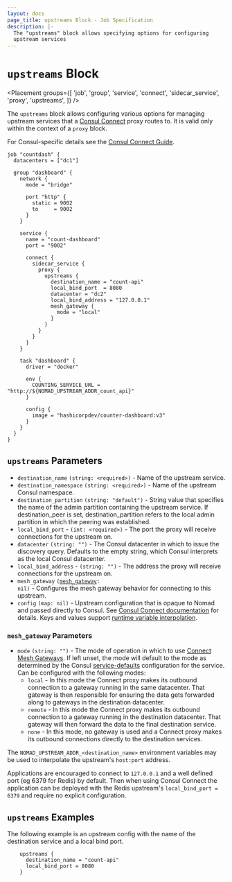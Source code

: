 ```yaml
---
layout: docs
page_title: upstreams Block - Job Specification
description: |-
  The "upstreams" block allows specifying options for configuring
  upstream services
---
```


# `upstreams` Block

<Placement
  groups={[
    'job',
    'group',
    'service',
    'connect',
    'sidecar_service',
    'proxy',
    'upstreams',
  ]}
/>

The `upstreams` block allows configuring various options for managing upstream
services that a [Consul
Connect](/nomad/docs/integrations/consul-connect) proxy routes to. It
is valid only within the context of a `proxy` block.

For Consul-specific details see the [Consul Connect
Guide](/consul/tutorials/get-started-vms/virtual-machine-gs-service-discovery).

```hcl
job "countdash" {
  datacenters = ["dc1"]

  group "dashboard" {
    network {
      mode = "bridge"

      port "http" {
        static = 9002
        to     = 9002
      }
    }

    service {
      name = "count-dashboard"
      port = "9002"

      connect {
        sidecar_service {
          proxy {
            upstreams {
              destination_name = "count-api"
              local_bind_port  = 8080
              datacenter = "dc2"
              local_bind_address = "127.0.0.1"
              mesh_gateway {
                mode = "local"
              }
            }
          }
        }
      }
    }

    task "dashboard" {
      driver = "docker"

      env {
        COUNTING_SERVICE_URL = "http://${NOMAD_UPSTREAM_ADDR_count_api}"
      }

      config {
        image = "hashicorpdev/counter-dashboard:v3"
      }
    }
  }
}

```

## `upstreams` Parameters

- `destination_name` `(string: <required>)` - Name of the upstream service.
- `destination_namespace` `(string: <required>)` - Name of the upstream Consul namespace.
- `destination_partition` `(string: "default")` - String value that specifies the name of the admin partition containing the upstream service. 
  If destination_peer is set, destination_partition refers to the local admin partition in which the peering was established.
- `local_bind_port` - `(int: <required>)` - The port the proxy will receive
  connections for the upstream on.
- `datacenter` `(string: "")` - The Consul datacenter in which to issue the
  discovery query. Defaults to the empty string, which Consul interprets as the
  local Consul datacenter.
- `local_bind_address` - `(string: "")` - The address the proxy will receive
  connections for the upstream on.
- `mesh_gateway` <code>([mesh_gateway][mesh_gateway_param]: nil)</code> - Configures the mesh gateway
  behavior for connecting to this upstream.
- `config` `(map: nil)` - Upstream configuration that is opaque to Nomad and passed
  directly to Consul. See [Consul Connect documentation](/consul/docs/connect/registration/service-registration#upstream-configuration-reference)
  for details. Keys and values support [runtime variable interpolation][interpolation].

### `mesh_gateway` Parameters

- `mode` `(string: "")` - The mode of operation in which to use [Connect Mesh Gateways][mesh_gateways].
  If left unset, the mode will default to the mode as determined by the Consul [service-defaults][service_defaults_mode]
  configuration for the service. Can be configured with the following modes:
  - `local` - In this mode the Connect proxy makes its outbound connection to a
  gateway running in the same datacenter. That gateway is then responsible for
  ensuring the data gets forwarded along to gateways in the destination datacenter.
  - `remote` - In this mode the Connect proxy makes its outbound connection to a
  gateway running in the destination datacenter. That gateway will then forward
  the data to the final destination service.
  - `none` - In this mode, no gateway is used and a Connect proxy makes its
  outbound connections directly to the destination services.

The `NOMAD_UPSTREAM_ADDR_<destination_name>` environment variables may be used
to interpolate the upstream's `host:port` address.

Applications are encouraged to connect to `127.0.0.1` and a well defined port
(eg 6379 for Redis) by default. Then when using Consul Connect the application
can be deployed with the Redis upstream's `local_bind_port = 6379` and require
no explicit configuration.

## `upstreams` Examples

The following example is an upstream config with the name of the destination service
and a local bind port.

```hcl
    upstreams {
      destination_name = "count-api"
      local_bind_port = 8080
    }
```

[job]: /nomad/docs/job-specification/job 'Nomad job Job Specification'
[group]: /nomad/docs/job-specification/group 'Nomad group Job Specification'
[task]: /nomad/docs/job-specification/task 'Nomad task Job Specification'
[interpolation]: /nomad/docs/runtime/interpolation 'Nomad interpolation'
[sidecar_service]: /nomad/docs/job-specification/sidecar_service 'Nomad sidecar service Specification'
[upstreams]: /nomad/docs/job-specification/upstreams 'Nomad upstream config Specification'
[service_defaults_mode]: /consul/docs/connect/config-entries/service-defaults#meshgateway
[mesh_gateway_param]: /nomad/docs/job-specification/upstreams#mesh_gateway-parameters
[mesh_gateways]: /consul/docs/connect/gateways/mesh-gateway/service-to-service-traffic-datacenters#mesh-gateways
